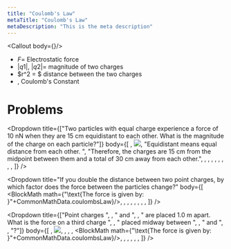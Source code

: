 ```yaml
---
title: "Coulomb's Law"
metaTitle: "Coulomb's Law"
metaDescription: "This is the meta description"
---
```



<Callout body={<BlockMath math={CommonMathData.coulombsLaw}/>}/>

- $F =$ Electrostatic force
- $|q1|$, $|q2| =$ magnitude of two charges
- $r^2 = $ distance between the two charges
- <InlineMath math={CommonMathData.coulombsConstantKApprox}/>, Coulomb's Constant

# Problems
<Dropdown 
  title={["Two particles with equal charge experience a force of 10 nN when they are 15 cm equidistant to each other. What is the magnitude of the charge on each particle?"]} 
  body={[
    <InlineMath math="\text{Diagram:}"/>,
    <img src={CoulombsLaw1}/>,
    "Equidistant means equal distance from each other. ",
    "Therefore, the charges are 15 cm from the midpoint between them and a total of 30 cm away from each other.",
    <Divider/>,
    <InlineMath math="\text{Solution:}"/>,
    <BlockMath math={CommonMathData.coulombsLaw}/>,
    <BlockMath math="\text{because the charges are equal }|q_1|=|q_2|=q"/>,
    <BlockMath math="\overrightarrow{F} =k\frac{q^2}{r^2}"/>,
    <BlockMath math="\sqrt{\frac{\overrightarrow{F}r^2}{k}}=q"/>,
    <BlockMath math="\sqrt{\frac{{10\times10^{-19}}(30\times10^{-2})^2}{8.9\times10^9}}=q"/>,
    <BlockMath math="\boxed{-3.2\times10^{-10} \text{C} = q}"/>,
  ]}
/>

<Dropdown 
  title="If you double the distance between two point charges, by which factor does the force between the particles change?"
  body={[
    <BlockMath math={"\\text{The force is given by: }"+CommonMathData.coulombsLaw}/>,
    <BlockMath math="\text{Increasing the distance will affect the force, we can label this affect as } x \text{ below.}"/>,
    <BlockMath math="x\overrightarrow{F} =k\frac{|q_1||q_2|}{(2r)^2}"/>,
    <BlockMath math="x\overrightarrow{F} =k\frac{|q_1||q_2|}{4(r^2)}"/>,
    <BlockMath math="x\overrightarrow{F} =\frac{1}{4}\underbrace{k\frac{|q_1||q_2|}{r^2}}_{\overrightarrow{F}}"/>,
    <BlockMath math="x\space\cancel{\overrightarrow{F}} = \frac{1}{4}\cancel{\overrightarrow{F}}"/>,
    <BlockMath math="x=\frac{1}{4}"/>,
    <BlockMath math="\boxed{\text{Doubling the distance decreases the force between the particles by a factor of }\frac{1}{4}.}"/>,
  ]}
/>

<Dropdown
  title={["Point charges ", <InlineMath math="q_1=50 \mu \text{C}"/>, " and ", <InlineMath math="q_2=-25 \mu \text{C}"/>, " are placed 1.0 m apart. What is the force on a third charge ", <InlineMath math="q_3=20 \mu \text{C}"/>, " placed midway between ", <InlineMath math="q_1"/>, " and ", <InlineMath math="q_2"/>, "?"]}
  body={[
    <InlineMath math="\text{Diagram:}"/>,
    <img src={CoulombsLaw2}/>,
    <Divider/>,
    <InlineMath math="\text{Solution:}"/>,
    <BlockMath math="\overrightarrow{F}_{net} = \overrightarrow{F}_1 + \overrightarrow{F}_2"/>,
    <BlockMath math={"\\text{The force is given by: }"+CommonMathData.coulombsLaw}/>,
    <BlockMath math="\overrightarrow{F_1} = (8.9\times10^{9}) \frac{(50\times10^{-6})(20\times10^{-6})}{0.5^2}"/>,
    <BlockMath math="\overrightarrow{F_1} = 36 \text{N}"/>,
    <BlockMath math="\overrightarrow{F_2} = (8.9\times10^{9}) \frac{(25\times10^{-6})(20\times10^{-6})}{0.5^2}"/>,
    <BlockMath math="\overrightarrow{F_1} = 18 \text{N}"/>,
    <BlockMath math="\overrightarrow{F}_{net} = \overrightarrow{F}_1 + \overrightarrow{F}_2
= 36\text{N}\space +\space 18\text{N} = \boxed{54 \text{N}}"/>,
  ]}
/>
